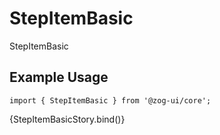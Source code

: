 
<Meta
  title="Components/Navigation/StepItem"
  component={[StepItemBasic]}
  argTypes={{}}
/>


# StepItemBasic

StepItemBasic

## Example Usage

```tsx
import { StepItemBasic } from '@zog-ui/core';
```

<Canvas columns={2} withSource="close">
  <Story
    args={{
      orientation: 'vertical',
      label: 'Finished',
      description: 'This is a description.',
      state: 'stepCompleted',
      step: 1,
      size: 'sm',
    }}
    name="StepItemBasic"
  >
    {StepItemBasicStory.bind()}
  </Story>
</Canvas>

<ArgsTable of={StepItemBasic} />
